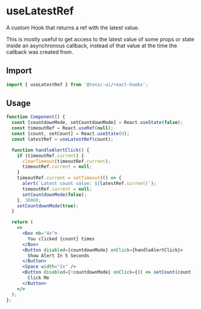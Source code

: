 # useLatestRef

A custom Hook that returns a ref with the latest value.

This is mostly useful to get access to the latest value of some props or state inside an asynchronous callback, instead of that value at the time the callback was created from.

## Import

```js
import { useLatestRef } from '@tonic-ui/react-hooks';
```

## Usage

```jsx
function Component() {
  const [countdownMode, setCountdownMode] = React.useState(false);
  const timeoutRef = React.useRef(null);
  const [count, setCount] = React.useState(0);
  const latestRef = useLatestRef(count);

  function handleAlertClick() {
    if (timeoutRef.current) {
      clearTimeout(timeoutRef.current);
      timeoutRef.current = null;
    }
    timeoutRef.current = setTimeout(() => {
      alert(`Latest count value: ${latestRef.current}`);
      timeoutRef.current = null;
      setCountdownMode(false);
    }, 3000);
    setCountdownMode(true);
  }

  return (
    <>
      <Box mb="4x">
        You clicked {count} times
      </Box>
      <Button disabled={countdownMode} onClick={handleAlertClick}>
        Show Alert In 5 Seconds
      </Button>
      <Space width="2x" />
      <Button disabled={!countdownMode} onClick={() => setCount(count + 1)}>
        Click Me
      </Button>
    </>
  );
};
```
